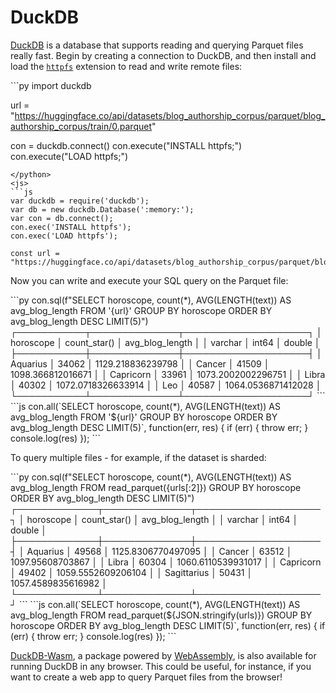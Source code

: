 # DuckDB

[DuckDB](https://duckdb.org/docs/) is a database that supports reading and querying Parquet files really fast. Begin by creating a connection to DuckDB, and then install and load the [`httpfs`](https://duckdb.org/docs/extensions/httpfs.html) extension to read and write remote files:

<inferencesnippet>
<python>
```py
import duckdb

url = "https://huggingface.co/api/datasets/blog_authorship_corpus/parquet/blog_authorship_corpus/train/0.parquet"

con = duckdb.connect()
con.execute("INSTALL httpfs;")
con.execute("LOAD httpfs;")
```
</python>
<js>
```js
var duckdb = require('duckdb');
var db = new duckdb.Database(':memory:');
var con = db.connect();
con.exec('INSTALL httpfs');
con.exec('LOAD httpfs');

const url = "https://huggingface.co/api/datasets/blog_authorship_corpus/parquet/blog_authorship_corpus/train/0.parquet"
```
</js>
</inferencesnippet>

Now you can write and execute your SQL query on the Parquet file:

<inferencesnippet>
<python>
```py
con.sql(f"SELECT horoscope, count(*), AVG(LENGTH(text)) AS avg_blog_length FROM '{url}' GROUP BY horoscope ORDER BY avg_blog_length DESC LIMIT(5)")
┌───────────┬──────────────┬────────────────────┐
│ horoscope │ count_star() │  avg_blog_length   │
│  varchar  │    int64     │       double       │
├───────────┼──────────────┼────────────────────┤
│ Aquarius  │        34062 │  1129.218836239798 │
│ Cancer    │        41509 │  1098.366812016671 │
│ Capricorn │        33961 │ 1073.2002002296751 │
│ Libra     │        40302 │ 1072.0718326633914 │
│ Leo       │        40587 │ 1064.0536871412028 │
└───────────┴──────────────┴────────────────────┘
```
</python>
<js>
```js
con.all(`SELECT horoscope, count(*), AVG(LENGTH(text)) AS avg_blog_length FROM '${url}' GROUP BY horoscope ORDER BY avg_blog_length DESC LIMIT(5)`, function(err, res) {
  if (err) {
    throw err;
  }
  console.log(res)
});
```
</js>
</inferencesnippet>

To query multiple files - for example, if the dataset is sharded:

<inferencesnippet>
<python>
```py
con.sql(f"SELECT horoscope, count(*), AVG(LENGTH(text)) AS avg_blog_length FROM read_parquet({urls[:2]}) GROUP BY horoscope ORDER BY avg_blog_length DESC LIMIT(5)")
┌─────────────┬──────────────┬────────────────────┐
│  horoscope  │ count_star() │  avg_blog_length   │
│   varchar   │    int64     │       double       │
├─────────────┼──────────────┼────────────────────┤
│ Aquarius    │        49568 │ 1125.8306770497095 │
│ Cancer      │        63512 │   1097.95608703867 │
│ Libra       │        60304 │ 1060.6110539931017 │
│ Capricorn   │        49402 │ 1059.5552609206104 │
│ Sagittarius │        50431 │ 1057.4589835616982 │
└─────────────┴──────────────┴────────────────────┘
```
</python>
<js>
```js
con.all(`SELECT horoscope, count(*), AVG(LENGTH(text)) AS avg_blog_length FROM read_parquet(${JSON.stringify(urls)}) GROUP BY horoscope ORDER BY avg_blog_length DESC LIMIT(5)`, function(err, res) {
  if (err) {
    throw err;
  }
  console.log(res)
});
```
</js>
</inferencesnippet>

[DuckDB-Wasm](https://duckdb.org/docs/api/wasm), a package powered by [WebAssembly](https://webassembly.org/), is also available for running DuckDB in any browser. This could be useful, for instance, if you want to create a web app to query Parquet files from the browser!
